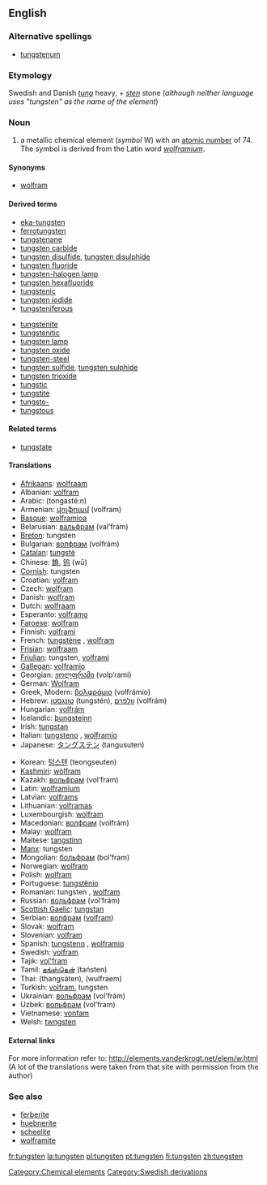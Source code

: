 {{elements|W|tantalum|Ta|rhenium|Re}}
==English==

===Alternative spellings===
*[[tungstenum]]

===Etymology===
Swedish and Danish ''[[tung]]'' heavy, + ''[[sten]]'' stone (''although neither language uses "tungsten" as the name of the element'')

===Noun===
{{en-noun-unc}}
{{wikipedia}}

# a metallic chemical element (''symbol'' W) with an [[atomic number]] of 74. The symbol is derived from the Latin word ''[[wolframium]]''.

====Synonyms====
*[[wolfram]]

====Derived terms====
{{top2}}
*[[eka-tungsten]]
*[[ferrotungsten]]
*[[tungstenane]]
*[[tungsten carbide]]
*[[tungsten disulfide]], [[tungsten disulphide]]
*[[tungsten fluoride]]
*[[tungsten-halogen lamp]]
*[[tungsten hexafluoride]]
*[[tungstenic]]
*[[tungsten iodide]]
*[[tungsteniferous]]
{{mid2}}
*[[tungstenite]]
*[[tungstenitic]]
*[[tungsten lamp]]
*[[tungsten oxide]]
*[[tungsten-steel]]
*[[tungsten sulfide]], [[tungsten sulphide]]
*[[tungsten trioxide]]
*[[tungstic]]
*[[tungstite]]
*[[tungsto-]]
*[[tungstous]]
{{bottom}}

====Related terms====
*[[tungstate]]

====Translations====
{{top}}
*[[Afrikaans]]: [[wolfraam]]
*Albanian: [[volfram]]
*Arabic: {{ARchar|[[تنجستين]]}} (tongasté:n) {{m}}
*Armenian: [[վոլֆրամ]] (volfram)
*[[Basque]]: [[wolframioa]]
*Belarusian: [[вальфрам]] (val’frám) {{m}}
*[[Breton]]: tungsten
*Bulgarian: [[волфрам]] (volfrám) {{m}}
*[[Catalan]]: [[tungstè]]
*Chinese: [[鎢]], [[钨]] (wū)
*[[Cornish]]: tungsten
*Croatian: [[volfram]]
*Czech: [[wolfram]]
*Danish: [[wolfram]]
*Dutch: [[wolfraam]] {{n}}
*Esperanto: [[volframo]]
*[[Faroese]]: [[wolfram]]
*Finnish: [[volframi]]
*French: [[tungstène]] {{m}}, [[wolfram#French|wolfram]] {{m}}
*[[Frisian]]: [[wolfraam]]
*[[Friulian]]: tungsten, [[volframi]]
*[[Gallegan]]: [[volframio]]
*Georgian: [[ვოლფრამი]] (volp‘rami)
*German: [[Wolfram]] {{n}}
*Greek, Modern: [[βολφράμιο]] (volfrámio) {{n}}
*Hebrew: [[טונגסטן]] (tungstén), [[וולפרם]] (volfrám)
*Hungarian: [[volfrám]]
*Icelandic: [[þungsteinn]]
*Irish: [[tungstan]]
*Italian: [[tungsteno]] {{m}}, [[wolframio]] {{m}}
*Japanese: [[タングステン]] (tangusuten)
{{mid}}
*Korean: [[텅스텐]] (teongseuten)
*[[Kashmiri]]: [[wòlfram]]
*Kazakh: [[вольфрам]] (vol’fram)
*Latin: [[wolframium]]
*Latvian: [[volframs]]
*Lithuanian: [[volframas]]
*Luxembourgish: [[wolfram]]
*Macedonian: [[волфрам]] (volfrám) {{m}}
*Malay: [[wolfram]]
*Maltese: [[tangstinn]]
*[[Manx]]: tungsten
*Mongolian: [[больфрам]] (bol’fram)
*Norwegian: [[wolfram]]
*Polish: [[wolfram]]
*Portuguese: [[tungstênio]] {{m}}
*Romanian: tungsten {{n}}, [[wolfram]]
*Russian: [[вольфрам]] (vol’frám) {{m}}
*[[Scottish Gaelic]]: [[tungstan]]
*Serbian: [[волфрам]] ([[volfram]]) {{m}}
*Slovak: [[wolfram]]
*Slovenian: [[volfram]]
*Spanish: [[tungsteno]] {{m}}, [[wolframio]] {{m}}
*Swedish: [[volfram]]
*Tajik: [[vol'fram]]
*Tamil: [[தங்ஸ்தென்]] (taństen)
*Thai: {{THchar|[[ทังสเตน]]}} (thangsàten), {{THchar|[[วุลแฟรม)]]}} (wulfraem)
*Turkish: [[volfram]], tungsten
*Ukrainian: [[вольфрам]] (vol’frám) {{m}}
*Uzbek: [[вольфрам]] (vol’fram)
*Vietnamese: [[vonfam]]
*Welsh: [[twngsten]]
{{bottom}}

====External links====
For more information refer to:
http://elements.vanderkrogt.net/elem/w.html
(A lot of the translations were taken from that site with permission from the author)

===See also===
*[[ferberite]]
*[[huebnerite]]
*[[scheelite]]
*[[wolframite]]

[[Category:Chemical elements]]
[[Category:Swedish derivations]]

[[fr:tungsten]]
[[la:tungsten]]
[[pl:tungsten]]
[[pt:tungsten]]
[[fi:tungsten]]
[[zh:tungsten]]